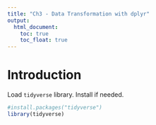 ```yaml
---
title: "Ch3 - Data Transformation with dplyr"
output:
  html_document:
    toc: true
    toc_float: true
---
```


# Introduction

Load `tidyverse` library. Install if needed.


```r
#install.packages("tidyverse")
library(tidyverse)
```

